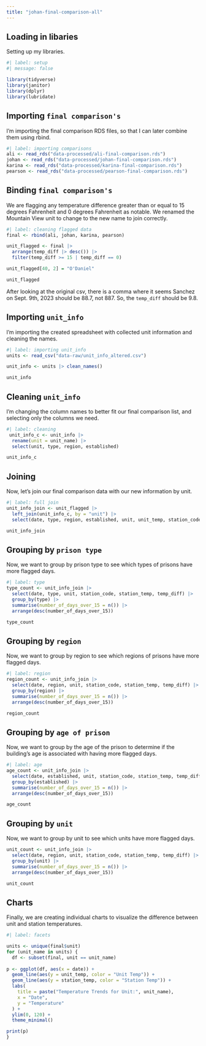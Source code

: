 ```yaml
---
title: "johan-final-comparison-all"
---
```


## Loading in libaries

Setting up my libraries.

```r
#| label: setup
#| message: false

library(tidyverse)
library(janitor)
library(dplyr)
library(lubridate)
```

## Importing `final comparison's`

I’m importing the final comparison RDS files, so that I can later combine them using rbind.

```r
#| label: importing comparisons
ali <- read_rds("data-processed/ali-final-comparison.rds")
johan <- read_rds("data-processed/johan-final-comparison.rds")
karina <- read_rds("data-processed/karina-final-comparison.rds")
pearson <- read_rds("data-processed/pearson-final-comparison.rds")
```

## Binding `final comparison's`

We are flagging any temperature difference greater than or equal to 15 degrees Fahrenheit and 0 degrees Fahrenheit as notable. We renamed the Mountain View unit to change to the new name to join correctly.

```r
#| label: cleaning flagged data
final <- rbind(ali, johan, karina, pearson)

unit_flagged <- final |> 
  arrange(temp_diff |> desc()) |> 
  filter(temp_diff >= 15 | temp_diff == 0)

unit_flagged[40, 2] = "O'Daniel"

unit_flagged
```

After looking at the original csv, there is a comma where it seems Sanchez on Sept. 9th, 2023 should be 88.7, not 887. So, the `temp_diff` should be 9.8.

## Importing `unit_info`

I’m importing the created spreadsheet with collected unit information and cleaning the names.

```r
#| label: importing unit_info
units <- read_csv("data-raw/unit_info_altered.csv")

unit_info <- units |> clean_names()

unit_info
```

## Cleaning `unit_info`

I’m changing the column names to better fit our final comparison list, and selecting only the columns we need.

```r
#| label: cleaning
 unit_info_c <- unit_info |> 
  rename(unit = unit_name) |>
  select(unit, type, region, established)

unit_info_c
```

## Joining

Now, let’s join our final comparison data with our new information by unit.

```r
#| label: full join
unit_info_join <- unit_flagged |> 
  left_join(unit_info_c, by = "unit") |> 
  select(date, type, region, established, unit, unit_temp, station_code, station_temp, temp_diff)

unit_info_join
```

## Grouping by `prison type`

Now, we want to group by prison type to see which types of prisons have more flagged days.

```r
#| label: type
type_count <- unit_info_join |> 
  select(date, type, unit, station_code, station_temp, temp_diff) |> 
  group_by(type) |> 
  summarise(number_of_days_over_15 = n()) |> 
  arrange(desc(number_of_days_over_15))

type_count
```

## Grouping by `region`

Now, we want to group by region to see which regions of prisons have more flagged days.

```r
#| label: region
region_count <- unit_info_join |> 
  select(date, region, unit, station_code, station_temp, temp_diff) |> 
  group_by(region) |> 
  summarise(number_of_days_over_15 = n()) |> 
  arrange(desc(number_of_days_over_15))

region_count
```

## Grouping by `age of prison`

Now, we want to group by the age of the prison to determine if the building’s age is associated with having more flagged days.

```r
#| label: age
age_count <- unit_info_join |> 
  select(date, established, unit, station_code, station_temp, temp_diff) |> 
  group_by(established) |> 
  summarise(number_of_days_over_15 = n()) |> 
  arrange(desc(number_of_days_over_15))

age_count
```
## Grouping by `unit`

Now, we want to group by unit to see which units have more flagged days.

```r
unit_count <- unit_info_join |> 
  select(date, region, unit, station_code, station_temp, temp_diff) |> 
  group_by(unit) |> 
  summarise(number_of_days_over_15 = n()) |> 
  arrange(desc(number_of_days_over_15))

unit_count
```

## Charts

Finally, we are creating individual charts to visualize the difference between unit and station temperatures.

```r
#| label: facets

units <- unique(final$unit)
for (unit_name in units) {
  df <- subset(final, unit == unit_name)
  
p <- ggplot(df, aes(x = date)) +
  geom_line(aes(y = unit_temp, color = "Unit Temp")) +
  geom_line(aes(y = station_temp, color = "Station Temp")) +
  labs(
    title = paste("Temperature Trends for Unit:", unit_name),
    x = "Date",
    y = "Temperature"
  ) +
  ylim(0, 120) +
  theme_minimal()

print(p)
}
```










